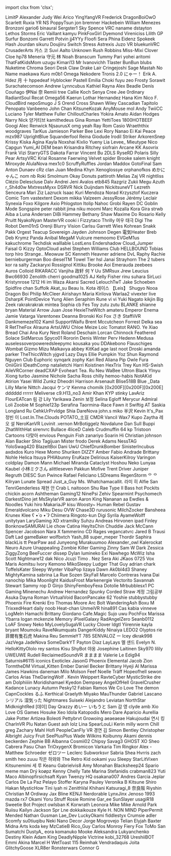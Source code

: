 ﻿import clsx from 'clsx';


<!-- Reminder that not only HTML chars have to be escaped, MDX chars also need to be (such as a space followed by an underscore). -->
<Patronelt k="0" ias="1" sp="0" >LimitP</Patronelt> <Patronelt k="0" ias="1" sp="0" >Alexander</Patronelt> <Patronelt k="0" ias="0" sp="0" >Judy Wei</Patronelt> <Patronelt k="0" ias="1" sp="0" >Arico</Patronelt> <Patronelt k="0" ias="1" sp="0" >YingYangVR</Patronelt> 
<Patronelt k="0" ias="1" sp="0" >Frederick</Patronelt> <Patronelt k="0" ias="1" sp="0" >DragonBoiOwO</Patronelt> <Patronelt k="0" ias="1" sp="0" >Scarlett</Patronelt> <Patronelt k="0" ias="1" sp="0" >Ruxia</Patronelt> <Patronelt k="0" ias="1" sp="0" >YR NS</Patronelt> 
<Patronelt k="0" ias="1" sp="0" >PoppyTsun</Patronelt> <Patronelt k="0" ias="1" sp="0" >jon bremner</Patronelt> <Patronelt k="0" ias="1" sp="0" >Hackebein</Patronelt> <Patronelt k="0" ias="1" sp="0" >William Menezes Bronzoni</Patronelt> <Patronelt k="0" ias="0" sp="0" >gario6</Patronelt> 
<Patronelt k="0" ias="1" sp="0" >binaural</Patronelt> <Patronelt k="0" ias="0" sp="0" >Sergster1</Patronelt> <Patronelt k="0" ias="1" sp="0" >Sky Spence</Patronelt> <Patronelt k="0" ias="1" sp="0" >VRC naname</Patronelt> <Patronelt k="0" ias="1" sp="0" >dstayton</Patronelt> 
<Patronelt k="0" ias="0" sp="0" >Lethos Storms</Patronelt> <Patronelt k="0" ias="1" sp="0" >Eric Vaillant</Patronelt> <Patronelt k="0" ias="1" sp="0" >kamyu</Patronelt> <Patronelt k="0" ias="1" sp="0" >PinkFoxGirl</Patronelt> <Patronelt k="0" ias="1" sp="0" >Dyemond</Patronelt> 
<Patronelt k="0" ias="1" sp="0" >Vireniciss</Patronelt> <Patronelt k="0" ias="1" sp="0" >Lilith GP</Patronelt> <Patronelt k="0" ias="1" sp="0" >Surfur</Patronelt> <Patronelt k="0" ias="1" sp="0" >Bonzomi</Patronelt> <Patronelt k="0" ias="1" sp="0" >Garrett Potvin</Patronelt> 
<Patronelt k="0" ias="1" sp="0" >jj4YYy</Patronelt> <Patronelt k="0" ias="1" sp="0" >Floofi</Patronelt> <Patronelt k="0" ias="1" sp="0" >Sera Phina</Patronelt> <Patronelt k="0" ias="1" sp="0" >Eidenz</Patronelt> <Patronelt k="0" ias="1" sp="0" >Spokeek</Patronelt> 
<Patronelt k="0" ias="1" sp="0" >Hash Jourdan</Patronelt> <Patronelt k="0" ias="1" sp="0" >sikuru</Patronelt> <Patronelt k="0" ias="1" sp="0" >Doujiiru</Patronelt> <Patronelt k="0" ias="1" sp="0" >Switch</Patronelt> <Patronelt k="0" ias="1" sp="0" >Stress</Patronelt> 
<Patronelt k="0" ias="1" sp="0" >Astrexis</Patronelt> <Patronelt k="0" ias="1" sp="0" >Juzo VR</Patronelt> <Patronelt k="0" ias="1" sp="0" >bluekunVRC</Patronelt> <Patronelt k="0" ias="1" sp="0" >CrusaderArts</Patronelt> <Patronelt k="0" ias="1" sp="0" >카스 코</Patronelt> 
<Patronelt k="0" ias="1" sp="0" >Suvi Aalto</Patronelt> <Patronelt k="0" ias="1" sp="0" >Unknown</Patronelt> <Patronelt k="0" ias="1" sp="0" >Rush Robbins</Patronelt> <Patronelt k="0" ias="1" sp="0" >Miss&#0045;Mixi</Patronelt> <Patronelt k="0" ias="1" sp="0" >Clover Cloe</Patronelt> 
<Patronelt k="0" ias="1" sp="0" >hp78</Patronelt> <Patronelt k="0" ias="1" sp="0" >Meneria</Patronelt> <Patronelt k="0" ias="1" sp="0" >守元 林</Patronelt> <Patronelt k="0" ias="1" sp="0" >Noah Branscum</Patronelt> <Patronelt k="0" ias="1" sp="0" >Tummy</Patronelt> 
<Patronelt k="0" ias="1" sp="0" >Pari</Patronelt> <Patronelt k="0" ias="1" sp="0" >yohei aritomi</Patronelt> <Patronelt k="0" ias="1" sp="0" >ThatFatKidsMom</Patronelt> <Patronelt k="0" ias="1" sp="0" >uzugu</Patronelt> <Patronelt k="0" ias="1" sp="0" >Kimari13</Patronelt> 
<Patronelt k="0" ias="1" sp="0" >Mr Ivanovichh</Patronelt> <Patronelt k="0" ias="1" sp="0" >Tlaster</Patronelt> <Patronelt k="0" ias="1" sp="0" >BunBun</Patronelt> <Patronelt k="0" ias="1" sp="0" >blubs</Patronelt> <Patronelt k="0" ias="1" sp="0" >Nuketime</Patronelt> 
<Patronelt k="0" ias="1" sp="0" >Chroma</Patronelt> <Patronelt k="0" ias="0" sp="0" >Seori</Patronelt> <Patronelt k="0" ias="1" sp="0" >Desk Claw</Patronelt> <Patronelt k="0" ias="1" sp="0" >Drake Lair</Patronelt> <Patronelt k="0" ias="1" sp="0" >Cringejoshi</Patronelt> 
<Patronelt k="0" ias="1" sp="0" >Sage Mastah</Patronelt> <Patronelt k="0" ias="1" sp="0" >No Name</Patronelt> <Patronelt k="0" ias="1" sp="0" >maekawa</Patronelt> <Patronelt k="0" ias="1" sp="0" >Kuro</Patronelt> <Patronelt k="0" ias="0" sp="0" >m0b1</Patronelt> 
<Patronelt k="0" ias="1" sp="0" >Omega</Patronelt> <Patronelt k="0" ias="1" sp="0" >Nekodere</Patronelt> <Patronelt k="0" ias="1" sp="0" >Tronis 2&#0046;0</Patronelt> <Patronelt k="0" ias="1" sp="0" >にゃー！</Patronelt> <Patronelt k="0" ias="1" sp="0" >Erik A&#0046; Hdez</Patronelt> 
<Patronelt k="0" ias="1" sp="0" >月 十</Patronelt> <Patronelt k="0" ias="1" sp="0" >hppedeaf</Patronelt> <Patronelt k="0" ias="1" sp="0" >Hyblocker</Patronelt> <Patronelt k="0" ias="1" sp="0" >Pastell Emilia</Patronelt> <Patronelt k="0" ias="1" sp="0" >Choki</Patronelt> 
<Patronelt k="0" ias="1" sp="0" >fuyu</Patronelt> <Patronelt k="0" ias="1" sp="0" >zeo</Patronelt> <Patronelt k="0" ias="1" sp="0" >Frosty</Patronelt> <Patronelt k="0" ias="1" sp="0" >Sorawit Surachatecomson</Patronelt> <Patronelt k="0" ias="1" sp="0" >Andrew</Patronelt> 
<Patronelt k="0" ias="1" sp="0" >Lynncubus</Patronelt> <Patronelt k="0" ias="1" sp="0" >Kathiel Rayna</Patronelt> <Patronelt k="0" ias="1" sp="0" >Alex Beadle</Patronelt> <Patronelt k="0" ias="1" sp="0" >Denís Couñago</Patronelt> <Patronelt k="0" ias="1" sp="0" >伊Nai 奈</Patronelt> 
<Patronelt k="0" ias="1" sp="0" >Remiii</Patronelt> <Patronelt k="0" ias="1" sp="0" >tree</Patronelt> <Patronelt k="0" ias="1" sp="0" >Callie Koch</Patronelt> <Patronelt k="0" ias="1" sp="0" >Senya</Patronelt> <Patronelt k="0" ias="0" sp="0" >Cree Jee</Patronelt> 
<Patronelt k="0" ias="1" sp="0" >0rdinary</Patronelt> <Patronelt k="0" ias="1" sp="0" >RadiantSoul</Patronelt> <Patronelt k="0" ias="0" sp="0" >Recat</Patronelt> <Patronelt k="0" ias="1" sp="0" >Omega56</Patronelt> <Patronelt k="0" ias="1" sp="0" >Kaerun</Patronelt> 
<Patronelt k="0" ias="1" sp="0" >Lothar Hernandez</Patronelt> <Patronelt k="0" ias="1" sp="0" >Hana Kim</Patronelt> <Patronelt k="0" ias="1" sp="0" >Nico F&#0046;</Patronelt> <Patronelt k="0" ias="1" sp="0" >CloudBird</Patronelt> <Patronelt k="0" ias="1" sp="0" >nepoSmugo</Patronelt> 
<Patronelt k="0" ias="1" sp="0" >J S</Patronelt> <Patronelt k="0" ias="1" sp="0" >Orend Cross</Patronelt> <Patronelt k="0" ias="1" sp="0" >Shawn Wiley</Patronelt> <Patronelt k="0" ias="1" sp="0" >Cascadian</Patronelt> <Patronelt k="0" ias="1" sp="0" >Tapitolo Penopato</Patronelt> 
<Patronelt k="0" ias="1" sp="0" >Vanbeeno</Patronelt> <Patronelt k="0" ias="1" sp="0" >John Chan</Patronelt> <Patronelt k="0" ias="1" sp="0" >KitsuneKozak</Patronelt> <Patronelt k="0" ias="1" sp="0" >AnyMouse</Patronelt> <Patronelt k="0" ias="1" sp="0" >mol</Patronelt> 
<Patronelt k="0" ias="1" sp="0" >Andy</Patronelt> <Patronelt k="0" ias="1" sp="0" >TwiiCC</Patronelt> <Patronelt k="0" ias="1" sp="0" >Luciano Tyler</Patronelt> <Patronelt k="0" ias="1" sp="0" >Matthew Fuller</Patronelt> <Patronelt k="0" ias="0" sp="0" >ChilloutCharles</Patronelt> 
<Patronelt k="0" ias="1" sp="0" >Yokira Amato</Patronelt> <Patronelt k="0" ias="1" sp="0" >Aidan Hodges</Patronelt> <Patronelt k="0" ias="1" sp="0" >Narry</Patronelt> <Patronelt k="0" ias="1" sp="0" >Nick</Patronelt> <Patronelt k="0" ias="1" sp="0" >양거티브</Patronelt> 
<Patronelt k="0" ias="1" sp="0" >kamithedeus</Patronelt> <Patronelt k="0" ias="1" sp="0" >Gina Roman</Patronelt> <Patronelt k="0" ias="1" sp="0" >YettiToes</Patronelt> <Patronelt k="0" ias="0" sp="0" >1800HOTBEEF</Patronelt> <Patronelt k="0" ias="1" sp="0" >Googi</Patronelt> 
<Patronelt k="0" ias="1" sp="0" >Alec Renwick</Patronelt> <Patronelt k="0" ias="0" sp="0" >NjsaurusX</Patronelt> <Patronelt k="0" ias="1" sp="0" >omg yeah</Patronelt> <Patronelt k="0" ias="1" sp="0" >Ray Rom</Patronelt> <Patronelt k="0" ias="1" sp="0" >Casio</Patronelt> 
<Patronelt k="0" ias="1" sp="0" >Wraeththix</Patronelt> <Patronelt k="0" ias="0" sp="0" >woodgraves</Patronelt> <Patronelt k="0" ias="1" sp="0" >TarKus</Patronelt> <Patronelt k="0" ias="1" sp="0" >Jamieson Parker</Patronelt> <Patronelt k="0" ias="1" sp="0" >Bee</Patronelt> 
<Patronelt k="0" ias="1" sp="0" >Lexi</Patronelt> <Patronelt k="0" ias="1" sp="0" >Rory</Patronelt> <Patronelt k="0" ias="0" sp="0" >Nanao Ei</Patronelt> <Patronelt k="0" ias="1" sp="0" >Kai Peace</Patronelt> <Patronelt k="0" ias="1" sp="0" >mzx987</Patronelt> 
<Patronelt k="0" ias="1" sp="0" >UprightBlue</Patronelt> <Patronelt k="0" ias="1" sp="0" >Squanderfool</Patronelt> <Patronelt k="0" ias="0" sp="0" >Reina</Patronelt> <Patronelt k="0" ias="0" sp="0" >Giodude</Patronelt> <Patronelt k="0" ias="1" sp="0" >Irodil Striker</Patronelt> 
<Patronelt k="0" ias="1" sp="0" >ArkorenSnep</Patronelt> <Patronelt k="0" ias="1" sp="0" >Krissy</Patronelt> <Patronelt k="0" ias="1" sp="0" >Kiska Agina</Patronelt> <Patronelt k="0" ias="1" sp="0" >Kayla</Patronelt> <Patronelt k="0" ias="1" sp="0" >Noxshai</Patronelt> 
<Patronelt k="0" ias="1" sp="0" >Kixlio Yueny</Patronelt> <Patronelt k="0" ias="1" sp="0" >Lia</Patronelt> <Patronelt k="0" ias="1" sp="0" >Levee&#0095;</Patronelt> <Patronelt k="0" ias="0" sp="0" >Mieutype Nico</Patronelt> <Patronelt k="0" ias="1" sp="0" >Capgun</Patronelt> 
<Patronelt k="0" ias="1" sp="0" >Yumi&#0095;AI</Patronelt> <Patronelt k="0" ias="1" sp="0" >DEM bean</Patronelt> <Patronelt k="0" ias="1" sp="0" >Krisandra Ritchey</Patronelt> <Patronelt k="0" ias="1" sp="0" >siofrain</Patronelt> <Patronelt k="0" ias="0" sp="0" >Arcane</Patronelt> 
<Patronelt k="0" ias="1" sp="0" >KK</Patronelt> <Patronelt k="0" ias="1" sp="0" >Asovrix</Patronelt> <Patronelt k="0" ias="0" sp="0" >Frank</Patronelt> <Patronelt k="0" ias="1" sp="0" >Vizi</Patronelt> <Patronelt k="0" ias="1" sp="0" >StarryGTS</Patronelt> 
<Patronelt k="0" ias="1" sp="0" >Dakota Farrar</Patronelt> <Patronelt k="0" ias="1" sp="0" >Vincent Bu</Patronelt> <Patronelt k="0" ias="1" sp="0" >2DLS</Patronelt> <Patronelt k="0" ias="0" sp="0" >RyseRD</Patronelt> <Patronelt k="0" ias="0" sp="0" >Polaris</Patronelt> 
<Patronelt k="0" ias="0" sp="0" >Silly Pear</Patronelt> <Patronelt k="0" ias="1" sp="0" >ArtsyVRC</Patronelt> <Patronelt k="0" ias="1" sp="0" >Krial</Patronelt> <Patronelt k="0" ias="0" sp="0" >Rosanne Faerwing</Patronelt> <Patronelt k="0" ias="1" sp="0" >Velvet</Patronelt> 
<Patronelt k="0" ias="1" sp="0" >spider</Patronelt> <Patronelt k="0" ias="0" sp="0" >Brooke</Patronelt> <Patronelt k="0" ias="1" sp="0" >salem knight</Patronelt> <Patronelt k="0" ias="0" sp="0" >Miroxyde</Patronelt> <Patronelt k="0" ias="1" sp="0" >AlulaNova</Patronelt> 
<Patronelt k="0" ias="1" sp="0" >mex1c0</Patronelt> <Patronelt k="0" ias="1" sp="0" >ScruffyRuffles</Patronelt> <Patronelt k="0" ias="1" sp="0" >Jordan Maddox</Patronelt> <Patronelt k="0" ias="1" sp="0" >GotoFinal</Patronelt> <Patronelt k="0" ias="1" sp="0" >Sam</Patronelt> 
<Patronelt k="0" ias="1" sp="0" >Anton Dunaev</Patronelt> <Patronelt k="0" ias="1" sp="0" >cRz clan</Patronelt> <Patronelt k="0" ias="1" sp="0" >Juan Medina</Patronelt> <Patronelt k="0" ias="1" sp="0" >Khyn</Patronelt> <Patronelt k="0" ias="0" sp="0" >Xenoglossye</Patronelt> 
<Patronelt k="0" ias="1" sp="0" >orphanofkos</Patronelt> <Patronelt k="0" ias="0" sp="0" >めかにゃんこ</Patronelt> <Patronelt k="0" ias="1" sp="0" >nom</Patronelt> <Patronelt k="0" ias="1" sp="0" >nb</Patronelt> <Patronelt k="0" ias="1" sp="0" >Roki</Patronelt> 
<Patronelt k="0" ias="1" sp="0" >Smolmum</Patronelt> <Patronelt k="0" ias="0" sp="0" >Okay Donuts</Patronelt> <Patronelt k="0" ias="1" sp="0" >pattiroth</Patronelt> <Patronelt k="0" ias="0" sp="0" >Melias</Patronelt> <Patronelt k="0" ias="1" sp="0" >Zaj VR</Patronelt> 
<Patronelt k="0" ias="1" sp="0" >nightliss</Patronelt> <Patronelt k="0" ias="0" sp="0" >Clézio Delescluse</Patronelt> <Patronelt k="0" ias="1" sp="0" >Dalv Andrei</Patronelt> <Patronelt k="0" ias="0" sp="0" >Jeni Avalos</Patronelt> <Patronelt k="0" ias="1" sp="0" >etb845</Patronelt> 
<Patronelt k="0" ias="1" sp="0" >Razgriz</Patronelt> <Patronelt k="0" ias="1" sp="0" >Zukii</Patronelt> <Patronelt k="0" ias="1" sp="0" >Megu</Patronelt> <Patronelt k="0" ias="1" sp="0" >Azuth</Patronelt> <Patronelt k="0" ias="0" sp="0" >r&#0095;Sh4d0w</Patronelt> 
<Patronelt k="0" ias="1" sp="0" >MxtressMyxx</Patronelt> <Patronelt k="0" ias="1" sp="0" >DSRVR</Patronelt> <Patronelt k="0" ias="0" sp="0" >Nick Duijndam</Patronelt> <Patronelt k="0" ias="0" sp="0" >NickitsuneVT</Patronelt> <Patronelt k="0" ias="1" sp="0" >Lezreth Senceura</Patronelt> 
<Patronelt k="0" ias="1" sp="0" >Mari</Patronelt> <Patronelt k="0" ias="0" sp="0" >Ziz</Patronelt> <Patronelt k="0" ias="1" sp="0" >Lazruck</Patronelt> <Patronelt k="0" ias="1" sp="0" >Isaac Kuri Mendoza</Patronelt> <Patronelt k="0" ias="1" sp="0" >Norad</Patronelt> 
<Patronelt k="0" ias="0" sp="0" >Krzysztof Kuczera</Patronelt> <Patronelt k="0" ias="1" sp="0" >Comic Tom</Patronelt> <Patronelt k="0" ias="1" sp="0" >vastextent</Patronelt> <Patronelt k="0" ias="1" sp="0" >Dexom</Patronelt> <Patronelt k="0" ias="1" sp="0" >mikka</Patronelt> 
<Patronelt k="0" ias="0" sp="0" >Valzeem</Patronelt> <Patronelt k="0" ias="1" sp="0" >JessyRose</Patronelt> <Patronelt k="0" ias="1" sp="0" >Jérémy Leclair</Patronelt> <Patronelt k="0" ias="1" sp="0" >Synexia Foxo</Patronelt> <Patronelt k="0" ias="0" sp="0" >Kilgore</Patronelt> 
<Patronelt k="0" ias="0" sp="0" >Axio</Patronelt> <Patronelt k="0" ias="1" sp="0" >Phlogston</Patronelt> <Patronelt k="0" ias="1" sp="0" >Itolip</Patronelt> <Patronelt k="0" ias="1" sp="0" >Nahoc</Patronelt> <Patronelt k="0" ias="0" sp="0" >Grobi</Patronelt> 
<Patronelt k="0" ias="1" sp="0" >Rayen</Patronelt> <Patronelt k="0" ias="0" sp="0" >DC</Patronelt> <Patronelt k="0" ias="0" sp="0" >Goblin Mode</Patronelt> <Patronelt k="0" ias="1" sp="0" >Songspire</Patronelt> <Patronelt k="0" ias="1" sp="0" >peter rabbit</Patronelt> 
<Patronelt k="0" ias="1" sp="0" >jima niku</Patronelt> <Patronelt k="0" ias="1" sp="0" >moomi</Patronelt> <Patronelt k="0" ias="1" sp="0" >Marc Kozalla</Patronelt> <Patronelt k="0" ias="1" sp="0" >Kora Gira</Patronelt> <Patronelt k="0" ias="1" sp="0" >strwb</Patronelt> 
<Patronelt k="0" ias="1" sp="0" >Aiba</Patronelt> <Patronelt k="0" ias="1" sp="0" >a</Patronelt> <Patronelt k="0" ias="0" sp="0" >Luna Andersen</Patronelt> <Patronelt k="0" ias="0" sp="0" >DiBi</Patronelt> <Patronelt k="0" ias="0" sp="0" >Hammey</Patronelt> 
<Patronelt k="0" ias="1" sp="0" >Bethany Shaw</Patronelt> <Patronelt k="0" ias="1" sp="0" >Maxime Do Rosario</Patronelt> <Patronelt k="0" ias="1" sp="0" >Kelly Pruitt</Patronelt> <Patronelt k="0" ias="1" sp="0" >NyakoNyan</Patronelt> <Patronelt k="0" ias="0" sp="0" >MasterVR</Patronelt> 
<Patronelt k="0" ias="0" sp="0" >cooki i</Patronelt> <Patronelt k="0" ias="0" sp="0" >Fizzytaco</Patronelt> <Patronelt k="0" ias="1" sp="0" >Thrilly</Patronelt> <Patronelt k="0" ias="1" sp="0" >여우 태극</Patronelt> <Patronelt k="0" ias="0" sp="0" >Digi The Robot</Patronelt> 
<Patronelt k="0" ias="0" sp="0" >Dem01nS</Patronelt> <Patronelt k="0" ias="1" sp="0" >Orenji</Patronelt> <Patronelt k="0" ias="0" sp="0" >Blurry Vision</Patronelt> <Patronelt k="0" ias="0" sp="0" >Carlsu</Patronelt> <Patronelt k="0" ias="1" sp="0" >Garrett Wies</Patronelt> 
<Patronelt k="0" ias="0" sp="0" >Kohrean</Patronelt> <Patronelt k="0" ias="1" sp="0" >Snakk Pakk</Patronelt> <Patronelt k="0" ias="1" sp="0" >Orgest</Patronelt> <Patronelt k="0" ias="0" sp="0" >Teacup Sovereign</Patronelt> <Patronelt k="0" ias="1" sp="0" >Jayden Johnson</Patronelt> 
<Patronelt k="0" ias="1" sp="0" >Degen</Patronelt> <Patronelt k="0" ias="1" sp="0" >電気Heater</Patronelt> <Patronelt k="0" ias="0" sp="0" >Breb Deb</Patronelt> <Patronelt k="0" ias="1" sp="0" >Krymz Panda</Patronelt> <Patronelt k="0" ias="1" sp="0" >Anibal</Patronelt> 
<Patronelt k="0" ias="1" sp="0" >MegaM</Patronelt> <Patronelt k="0" ias="0" sp="0" >Vulcure</Patronelt> <Patronelt k="0" ias="0" sp="0" >memoomo</Patronelt> <Patronelt k="0" ias="1" sp="0" >EVGeM1us</Patronelt> <Patronelt k="0" ias="1" sp="0" >kakuchrome</Patronelt> 
<Patronelt k="0" ias="1" sp="0" >Techdisk</Patronelt> <Patronelt k="0" ias="0" sp="0" >walllable</Patronelt> <Patronelt k="0" ias="1" sp="0" >LostLens</Patronelt> <Patronelt k="0" ias="1" sp="0" >Endershadow</Patronelt> <Patronelt k="0" ias="0" sp="0" >Cloud&#0095;Jumper</Patronelt> 
<Patronelt k="0" ias="1" sp="0" >Faisal G</Patronelt> <Patronelt k="0" ias="0" sp="0" >Kizzy</Patronelt> <Patronelt k="0" ias="1" sp="0" >OptoCloud</Patronelt> <Patronelt k="0" ias="1" sp="0" >ashei</Patronelt> <Patronelt k="0" ias="1" sp="0" >Stephen Williams</Patronelt> 
<Patronelt k="0" ias="1" sp="0" >Club HELLBOUND</Patronelt> <Patronelt k="0" ias="1" sp="0" >Tobias torp</Patronelt> <Patronelt k="0" ias="0" sp="0" >hiro</Patronelt> <Patronelt k="0" ias="0" sp="0" >Strange&#0046;&#0046;</Patronelt> <Patronelt k="0" ias="1" sp="0" >Meowuw SC</Patronelt> 
<Patronelt k="0" ias="1" sp="0" >Kenneth Heavner</Patronelt> <Patronelt k="0" ias="1" sp="0" >adriene</Patronelt> <Patronelt k="0" ias="0" sp="0" >DvL Raphy</Patronelt> <Patronelt k="0" ias="1" sp="0" >Rachie</Patronelt> <Patronelt k="0" ias="1" sp="0" >bernieburgerman</Patronelt> 
<Patronelt k="0" ias="0" sp="0" >Boo</Patronelt> <Patronelt k="0" ias="1" sp="0" >dieselTM</Patronelt> <Patronelt k="0" ias="0" sp="0" >Towel Tier</Patronelt> <Patronelt k="0" ias="0" sp="0" >hsl</Patronelt> <Patronelt k="0" ias="0" sp="0" >Janai Strayhorn</Patronelt> 
<Patronelt k="0" ias="1" sp="0" >The 2 tubers</Patronelt> <Patronelt k="0" ias="1" sp="0" >kor ra</Patronelt> <Patronelt k="0" ias="0" sp="0" >salty</Patronelt> <Patronelt k="0" ias="1" sp="0" >Zackaryxi Rossignol</Patronelt> <Patronelt k="0" ias="1" sp="0" >Kittiku</Patronelt> 
<Patronelt k="0" ias="1" sp="0" >Brooke</Patronelt> <Patronelt k="0" ias="1" sp="0" >Aoi Emerauda</Patronelt> <Patronelt k="0" ias="1" sp="0" >zeebees</Patronelt> <Patronelt k="0" ias="0" sp="0" >Auros</Patronelt> <Patronelt k="0" ias="0" sp="0" >Colloid</Patronelt> 
<Patronelt k="0" ias="0" sp="0" >RIKARACC</Patronelt> <Patronelt k="0" ias="1" sp="0" >Vanjiha</Patronelt> <Patronelt k="0" ias="1" sp="0" >政轩 何</Patronelt> <Patronelt k="0" ias="1" sp="0" >Y Uu</Patronelt> <Patronelt k="0" ias="0" sp="0" >SMRsux Jrew</Patronelt> 
<Patronelt k="0" ias="1" sp="0" >Leucius</Patronelt> <Patronelt k="0" ias="1" sp="0" >Bwc66930</Patronelt> <Patronelt k="0" ias="0" sp="0" >Zenolith</Patronelt> <Patronelt k="0" ias="0" sp="0" >cherri</Patronelt> <Patronelt k="0" ias="0" sp="0" >goodma1025</Patronelt> 
<Patronelt k="0" ias="1" sp="0" >AJ</Patronelt> <Patronelt k="0" ias="1" sp="0" >Kelly Fisher</Patronelt> <Patronelt k="0" ias="1" sp="0" >rinu suhara</Patronelt> <Patronelt k="0" ias="0" sp="0" >SirLuci</Patronelt> <Patronelt k="0" ias="1" sp="0" >Kristynrose 1212</Patronelt> 
<Patronelt k="0" ias="1" sp="0" >Hi im Waza</Patronelt> <Patronelt k="0" ias="1" sp="0" >Akarsi</Patronelt> <Patronelt k="0" ias="0" sp="0" >Sacred</Patronelt> <Patronelt k="0" ias="1" sp="0" >LelouchTwT</Patronelt> <Patronelt k="0" ias="1" sp="0" >Jake Schoeben</Patronelt> 
<Patronelt k="0" ias="0" sp="0" >Spidfire chan</Patronelt> <Patronelt k="0" ias="1" sp="0" >Suffolk</Patronelt> <Patronelt k="0" ias="0" sp="0" >Akat&#0095;su</Patronelt> <Patronelt k="0" ias="0" sp="0" >Beau</Patronelt> <Patronelt k="0" ias="1" sp="0" >Is&#0046;</Patronelt> 
<Patronelt k="0" ias="1" sp="0" >Kota</Patronelt> <Patronelt k="0" ias="0" sp="0" >레이스 【Leis】</Patronelt> <Patronelt k="0" ias="0" sp="0" >Shugyo</Patronelt> <Patronelt k="0" ias="1" sp="0" >Nooa</Patronelt> <Patronelt k="0" ias="1" sp="0" >Dragon Boi</Patronelt> 
<Patronelt k="0" ias="1" sp="0" >Philip McCleer</Patronelt> <Patronelt k="0" ias="1" sp="0" >Airishayn</Patronelt> <Patronelt k="0" ias="1" sp="0" >Maria Kirilova</Patronelt> <Patronelt k="0" ias="1" sp="0" >Warlaa2</Patronelt> <Patronelt k="0" ias="0" sp="0" >vivexter live</Patronelt> 
<Patronelt k="0" ias="1" sp="0" >DsharpK</Patronelt> <Patronelt k="0" ias="1" sp="0" >PointDevice</Patronelt> <Patronelt k="0" ias="1" sp="0" >Yung Alien</Patronelt> <Patronelt k="0" ias="1" sp="0" >Seraphim Rune</Patronelt> <Patronelt k="0" ias="1" sp="0" >vi vi</Patronelt> 
<Patronelt k="0" ias="1" sp="0" >Yuki Nagato</Patronelt> <Patronelt k="0" ias="0" sp="0" >kikjin</Patronelt> <Patronelt k="0" ias="0" sp="0" >Big Zeek</Patronelt> <Patronelt k="0" ias="1" sp="0" >rakrakrakrak</Patronelt> <Patronelt k="0" ias="0" sp="0" >mintea</Patronelt> 
<Patronelt k="0" ias="1" sp="0" >Sophia</Patronelt> <Patronelt k="0" ias="0" sp="0" >cb</Patronelt> <Patronelt k="0" ias="1" sp="0" >Fes Toy</Patronelt> <Patronelt k="0" ias="0" sp="0" >zutu zutu</Patronelt> <Patronelt k="0" ias="0" sp="0" >BLANKE</Patronelt> 
<Patronelt k="0" ias="1" sp="0" >shianne bryan</Patronelt> <Patronelt k="0" ias="0" sp="0" >Material Arrow</Patronelt> <Patronelt k="0" ias="0" sp="0" >Juan Jose</Patronelt> <Patronelt k="0" ias="1" sp="0" >HexieTheWitch</Patronelt> <Patronelt k="0" ias="0" sp="0" >amateru</Patronelt> 
<Patronelt k="0" ias="0" sp="0" >Emperor Enema</Patronelt> <Patronelt k="0" ias="0" sp="0" >Jamie Vatarga</Patronelt> <Patronelt k="0" ias="0" sp="0" >Varentonex</Patronelt> <Patronelt k="0" ias="1" sp="0" >Deanna Bronski</Patronelt> <Patronelt k="0" ias="0" sp="0" >Koi Fox</Patronelt> 
<Patronelt k="0" ias="1" sp="0" >さき</Patronelt> <Patronelt k="0" ias="1" sp="0" >StaffiiVR</Patronelt> <Patronelt k="0" ias="1" sp="0" >Dankmemeze102 Kamil</Patronelt> <Patronelt k="0" ias="1" sp="0" >SupportWaifu</Patronelt> <Patronelt k="0" ias="0" sp="0" >Brent Mccutcheon</Patronelt> 
<Patronelt k="0" ias="1" sp="0" >Forrest Delka</Patronelt> <Patronelt k="0" ias="0" sp="0" >sea R</Patronelt> <Patronelt k="0" ias="1" sp="0" >RetTheFox</Patronelt> <Patronelt k="0" ias="1" sp="0" >Alrauna</Patronelt> <Patronelt k="0" ias="0" sp="0" >ArtsUWU</Patronelt> 
<Patronelt k="0" ias="0" sp="0" >Chloe</Patronelt> <Patronelt k="0" ias="0" sp="0" >Meize</Patronelt> <Patronelt k="0" ias="0" sp="0" >Loic Tomatot</Patronelt> <Patronelt k="0" ias="0" sp="0" >RANO&#0046;</Patronelt> <Patronelt k="0" ias="0" sp="0" >Ye Xiao</Patronelt> 
<Patronelt k="0" ias="1" sp="0" >Bread Chai</Patronelt> <Patronelt k="0" ias="1" sp="0" >Ana Kury</Patronelt> <Patronelt k="0" ias="1" sp="0" >Nest</Patronelt> <Patronelt k="0" ias="1" sp="0" >Roland Deschain</Patronelt> <Patronelt k="0" ias="0" sp="0" >Lorcan Chinnock</Patronelt> 
<Patronelt k="0" ias="1" sp="0" >Feathered Solace</Patronelt> <Patronelt k="0" ias="1" sp="0" >SidMarcus</Patronelt> <Patronelt k="0" ias="0" sp="0" >Spyco01</Patronelt> <Patronelt k="0" ias="0" sp="0" >Rororin</Patronelt> <Patronelt k="0" ias="0" sp="0" >Denis Winter</Patronelt> 
<Patronelt k="0" ias="0" sp="0" >Perv</Patronelt> <Patronelt k="0" ias="1" sp="0" >Hedenn</Patronelt> <Patronelt k="0" ias="0" sp="0" >Medusa</Patronelt> <Patronelt k="0" ias="1" sp="0" >auselessoverpoweredsleepymc</Patronelt> <Patronelt k="0" ias="1" sp="0" >kousaka you</Patronelt> 
<Patronelt k="0" ias="1" sp="0" >DDAkebono</Patronelt> <Patronelt k="0" ias="0" sp="0" >Flauschiges Wombat</Patronelt> <Patronelt k="0" ias="0" sp="0" >Gizmo</Patronelt> <Patronelt k="0" ias="0" sp="0" >Mizu Malkavya</Patronelt> <Patronelt k="0" ias="0" sp="0" >abbey</Patronelt> 
<Patronelt k="0" ias="0" sp="0" >KitKad</Patronelt> <Patronelt k="0" ias="1" sp="0" >age last</Patronelt> <Patronelt k="0" ias="0" sp="0" >noot</Patronelt> <Patronelt k="0" ias="0" sp="0" >Droski</Patronelt> <Patronelt k="0" ias="1" sp="0" >amanda parker</Patronelt> 
<Patronelt k="0" ias="1" sp="0" >TheThiccWitch</Patronelt> <Patronelt k="0" ias="1" sp="0" >yjgvd</Patronelt> <Patronelt k="0" ias="1" sp="0" >Lazy Days</Patronelt> <Patronelt k="0" ias="0" sp="0" >Ellie</Patronelt> <Patronelt k="0" ias="0" sp="0" >Pumpkin</Patronelt> 
<Patronelt k="0" ias="0" sp="0" >Yoz Shun</Patronelt> <Patronelt k="0" ias="0" sp="0" >Raymond Nguyen</Patronelt> <Patronelt k="0" ias="0" sp="0" >Club Euphoric</Patronelt> <Patronelt k="0" ias="0" sp="0" >synqark</Patronelt> <Patronelt k="0" ias="0" sp="0" >zophy</Patronelt> 
<Patronelt k="0" ias="1" sp="0" >Kari Red</Patronelt> <Patronelt k="0" ias="1" sp="0" >Aliana</Patronelt> <Patronelt k="0" ias="1" sp="0" >Pip Owle</Patronelt> <Patronelt k="0" ias="0" sp="0" >Fura</Patronelt> <Patronelt k="0" ias="1" sp="0" >OniiGirii</Patronelt> 
<Patronelt k="0" ias="0" sp="0" >IDeathComp</Patronelt> <Patronelt k="0" ias="1" sp="0" >natalietchi</Patronelt> <Patronelt k="0" ias="1" sp="0" >Harri Koistinen</Patronelt> <Patronelt k="0" ias="0" sp="0" >HexTrix</Patronelt> <Patronelt k="0" ias="0" sp="0" >Trey Kun</Patronelt> 
<Patronelt k="0" ias="1" sp="0" >HS&#0045;Swish</Patronelt> <Patronelt k="0" ias="1" sp="0" >AileVRCorner</Patronelt> <Patronelt k="0" ias="0" sp="0" >deadCXAP</Patronelt> <Patronelt k="0" ias="1" sp="0" >Evoheart</Patronelt> <Patronelt k="0" ias="0" sp="0" >Tea&#0046;</Patronelt> 
<Patronelt k="0" ias="0" sp="0" >Ru Neu</Patronelt> <Patronelt k="0" ias="0" sp="0" >WaBee</Patronelt> <Patronelt k="0" ias="0" sp="0" >Ultron Black</Patronelt> <Patronelt k="0" ias="1" sp="0" >YInyu Xiong</Patronelt> <Patronelt k="0" ias="1" sp="0" >turbo</Patronelt> 
<Patronelt k="0" ias="1" sp="0" >Jasmine Nichole</Patronelt> <Patronelt k="0" ias="1" sp="0" >Sacha Ross</Patronelt> <Patronelt k="0" ias="0" sp="0" >chilly</Patronelt> <Patronelt k="0" ias="0" sp="0" >hemoo&#0045;habis</Patronelt> <Patronelt k="0" ias="1" sp="0" >NotAKid</Patronelt> 
<Patronelt k="0" ias="0" sp="0" >Atirion</Patronelt> <Patronelt k="0" ias="1" sp="0" >Yasei Wild</Patronelt> <Patronelt k="0" ias="0" sp="0" >Zunkz</Patronelt> <Patronelt k="0" ias="1" sp="0" >Dheodri</Patronelt> <Patronelt k="0" ias="0" sp="0" >Harrison Arsenault</Patronelt> 
<Patronelt k="0" ias="1" sp="0" >Blise518B</Patronelt> <Patronelt k="0" ias="0" sp="0" >Blue &#0095;Data</Patronelt> <Patronelt k="0" ias="1" sp="0" >Lilly Marie</Patronelt> <Patronelt k="0" ias="1" sp="0" >Nittch</Patronelt> <Patronelt k="0" ias="0" sp="0" >Jacqui</Patronelt> 
<Patronelt k="0" ias="0" sp="0" >ケンマ Kenma</Patronelt> <Patronelt k="0" ias="1" sp="0" >chomilk</Patronelt> <Patronelt k="0" ias="0" sp="0" >&#0091;0x200F&#0093;&#0091;0x200F&#0093;&#0091;0x200E&#0093;</Patronelt> <Patronelt k="0" ias="1" sp="0" >dddddd rrrrrr</Patronelt> <Patronelt k="0" ias="0" sp="0" >Meliverse</Patronelt> 
<Patronelt k="0" ias="1" sp="0" >c9&#0046;H13&#0095;no3</Patronelt> <Patronelt k="0" ias="0" sp="0" >Amir Khan</Patronelt> <Patronelt k="0" ias="0" sp="0" >KYP</Patronelt> <Patronelt k="0" ias="1" sp="0" >stinky</Patronelt> <Patronelt k="0" ias="1" sp="0" >LavAriz</Patronelt> 
<Patronelt k="0" ias="0" sp="0" >FlourEATcan</Patronelt> <Patronelt k="0" ias="0" sp="0" >림 강</Patronelt> <Patronelt k="0" ias="1" sp="0" >Lily</Patronelt> <Patronelt k="0" ias="0" sp="0" >Yarikawa Zenin</Patronelt> <Patronelt k="0" ias="0" sp="0" >보정</Patronelt> 
<Patronelt k="0" ias="1" sp="0" >Selina Egloff</Patronelt> <Patronelt k="0" ias="0" sp="0" >Merycur</Patronelt> <Patronelt k="0" ias="1" sp="0" >Admiral Loli</Patronelt> <Patronelt k="0" ias="0" sp="0" >Zoobie</Patronelt> <Patronelt k="0" ias="1" sp="0" >M</Patronelt> 
<Patronelt k="0" ias="0" sp="0" >Sophie123p</Patronelt> <Patronelt k="0" ias="0" sp="0" >Serafina Taormina&#0045;Race</Patronelt> <Patronelt k="0" ias="0" sp="0" >Fawn it</Patronelt> <Patronelt k="0" ias="0" sp="0" >Swiftig AT</Patronelt> <Patronelt k="0" ias="0" sp="0" >Saskia Longland</Patronelt> 
<Patronelt k="0" ias="0" sp="0" >Ru</Patronelt> <Patronelt k="0" ias="1" sp="0" >CehkUrPrvldge</Patronelt> <Patronelt k="0" ias="0" sp="0" >Shia</Patronelt> <Patronelt k="0" ias="1" sp="0" >DareNova</Patronelt> <Patronelt k="0" ias="1" sp="0" >john&#0046;s</Patronelt> 
<Patronelt k="0" ias="0" sp="0" >miko 半沢</Patronelt> <Patronelt k="0" ias="1" sp="0" >Kevin</Patronelt> <Patronelt k="0" ias="0" sp="0" >It&#0039;s&#0095;Pax</Patronelt> <Patronelt k="0" ias="1" sp="0" >정빈 이</Patronelt> <Patronelt k="0" ias="0" sp="0" >Lost&#0046;In&#0046;The&#0046;Clouds</Patronelt> 
<Patronelt k="0" ias="1" sp="0" >POTATO&#0095;土豆</Patronelt> <Patronelt k="0" ias="1" sp="0" >CMDR Vancil</Patronelt> <Patronelt k="0" ias="1" sp="0" >Wax7</Patronelt> <Patronelt k="0" ias="1" sp="0" >Kupo</Patronelt> <Patronelt k="0" ias="0" sp="0" >Zaytha</Patronelt> 
<Patronelt k="0" ias="0" sp="0" >레오 설</Patronelt> <Patronelt k="0" ias="0" sp="0" >NeroKanVR</Patronelt> <Patronelt k="0" ias="0" sp="0" >Lovinit &#0046;vernon</Patronelt> <Patronelt k="0" ias="0" sp="0" >MrBotiggelz</Patronelt> <Patronelt k="0" ias="1" sp="0" >Novdalune</Patronelt> 
<Patronelt k="0" ias="1" sp="0" >Dan Sull</Patronelt> <Patronelt k="0" ias="0" sp="0" >Buppi</Patronelt> <Patronelt k="0" ias="1" sp="0" >ZhatWithHat</Patronelt> <Patronelt k="0" ias="0" sp="0" >sirenvrc</Patronelt> <Patronelt k="0" ias="0" sp="0" >Bullace</Patronelt> 
<Patronelt k="0" ias="0" sp="0" >4liceD</Patronelt> <Patronelt k="0" ias="0" sp="0" >Caleb</Patronelt> <Patronelt k="0" ias="1" sp="0" >Crudmuffin 64</Patronelt> <Patronelt k="0" ias="1" sp="0" >kp</Patronelt> <Patronelt k="0" ias="1" sp="0" >Tristoon Cartoons</Patronelt> 
<Patronelt k="0" ias="1" sp="0" >다맞아</Patronelt> <Patronelt k="0" ias="1" sp="0" >envious</Patronelt> <Patronelt k="0" ias="1" sp="0" >Penguin Fish</Patronelt> <Patronelt k="0" ias="1" sp="0" >zanariyo</Patronelt> <Patronelt k="0" ias="1" sp="0" >Soarin Hi</Patronelt> 
<Patronelt k="0" ias="1" sp="0" >Christian johnson</Patronelt> <Patronelt k="0" ias="1" sp="0" >Alan Backer</Patronelt> <Patronelt k="0" ias="1" sp="0" >Shio</Patronelt> <Patronelt k="0" ias="1" sp="0" >Tagijuan</Patronelt> <Patronelt k="0" ias="1" sp="0" >Mister frodo</Patronelt> 
<Patronelt k="0" ias="1" sp="0" >Derek Adams</Patronelt> <Patronelt k="0" ias="1" sp="0" >NessTAG</Patronelt> <Patronelt k="0" ias="1" sp="0" >YoloSwag420 BlazeItBoi</Patronelt> <Patronelt k="0" ias="1" sp="0" >Dani UwU</Patronelt> <Patronelt k="0" ias="1" sp="0" >ChiefDrunkBomber</Patronelt> 
<Patronelt k="0" ias="1" sp="0" >SinisterIncubus</Patronelt> <Patronelt k="0" ias="1" sp="0" >axdxdos</Patronelt> <Patronelt k="0" ias="1" sp="0" >Kuro Hexe</Patronelt> <Patronelt k="0" ias="1" sp="0" >Momo Shuriken</Patronelt> <Patronelt k="0" ias="1" sp="0" >DIZZY</Patronelt> 
<Patronelt k="0" ias="1" sp="0" >Amber</Patronelt> <Patronelt k="0" ias="1" sp="0" >Fabio Andrade</Patronelt> <Patronelt k="0" ias="1" sp="0" >Brittany Nohle</Patronelt> <Patronelt k="0" ias="1" sp="0" >Helica Itsuya</Patronelt> <Patronelt k="0" ias="1" sp="0" >PHIAbunny</Patronelt> 
<Patronelt k="0" ias="1" sp="0" >EruKaze</Patronelt> <Patronelt k="0" ias="1" sp="0" >Delirious</Patronelt> <Patronelt k="0" ias="1" sp="0" >KaiserKilroy</Patronelt> <Patronelt k="0" ias="1" sp="0" >Varingon</Patronelt> <Patronelt k="0" ias="1" sp="0" >coldplay</Patronelt> 
<Patronelt k="0" ias="1" sp="0" >Damon Mann</Patronelt> <Patronelt k="0" ias="1" sp="0" >Michael Miranda</Patronelt> <Patronelt k="0" ias="1" sp="0" >Cataclyst</Patronelt> <Patronelt k="0" ias="1" sp="0" >Hoshou Neko</Patronelt> <Patronelt k="0" ias="1" sp="0" >Lunyaa</Patronelt> 
<Patronelt k="0" ias="1" sp="0" >Kaubel</Patronelt> <Patronelt k="0" ias="1" sp="0" >小林ミクさん</Patronelt> <Patronelt k="0" ias="1" sp="0" >alittleseven</Patronelt> <Patronelt k="0" ias="1" sp="0" >Pakkun</Patronelt> <Patronelt k="0" ias="1" sp="0" >Mofive</Patronelt> 
<Patronelt k="0" ias="1" sp="0" >Trent Driver</Patronelt> <Patronelt k="0" ias="1" sp="0" >Juniper Regruth</Patronelt> <Patronelt k="0" ias="1" sp="0" >DIESC</Patronelt> <Patronelt k="0" ias="1" sp="0" >Sun Pwince</Patronelt> <Patronelt k="0" ias="1" sp="0" >Rafael Feliciano</Patronelt> 
<Patronelt k="0" ias="1" sp="0" >LSDreams</Patronelt> <Patronelt k="0" ias="1" sp="0" >RegenStorm</Patronelt> <Patronelt k="0" ias="1" sp="0" >ᄋ ᄋ</Patronelt> <Patronelt k="0" ias="1" sp="0" >Kilryan</Patronelt> <Patronelt k="0" ias="1" sp="0" >Lunate Spread</Patronelt> 
<Patronelt k="0" ias="1" sp="0" >Just&#0095;a&#0095;Guy</Patronelt> <Patronelt k="0" ias="1" sp="0" >Ms&#0046; Whatchamacallit&#0046;</Patronelt> <Patronelt k="0" ias="1" sp="0" >라미 히</Patronelt> <Patronelt k="0" ias="1" sp="0" >Alfie San</Patronelt> <Patronelt k="0" ias="1" sp="0" >TenriGenderless</Patronelt> 
<Patronelt k="0" ias="1" sp="0" >재현 안</Patronelt> <Patronelt k="0" ias="1" sp="0" >Crab L</Patronelt> <Patronelt k="0" ias="1" sp="0" >naitooon</Patronelt> <Patronelt k="0" ias="1" sp="0" >Shu Rae</Patronelt> <Patronelt k="0" ias="1" sp="0" >Type II</Patronelt> 
<Patronelt k="0" ias="1" sp="0" >Bass</Patronelt> <Patronelt k="0" ias="1" sp="0" >hot Pockits chickin</Patronelt> <Patronelt k="0" ias="1" sp="0" >acorn</Patronelt> <Patronelt k="0" ias="1" sp="0" >Ashtheman Gaming12</Patronelt> <Patronelt k="0" ias="1" sp="0" >NinePsi</Patronelt> 
<Patronelt k="0" ias="1" sp="0" >Zehiv</Patronelt> <Patronelt k="0" ias="1" sp="0" >Spearmint</Patronelt> <Patronelt k="0" ias="1" sp="0" >Psychomech</Patronelt> <Patronelt k="0" ias="1" sp="0" >DarkestDino</Patronelt> <Patronelt k="0" ias="1" sp="0" >jet</Patronelt> 
<Patronelt k="0" ias="1" sp="0" >MsSkylarVR</Patronelt> <Patronelt k="0" ias="1" sp="0" >aaron</Patronelt> <Patronelt k="0" ias="1" sp="0" >Aaron King</Patronelt> <Patronelt k="0" ias="1" sp="0" >Nananan aa</Patronelt> <Patronelt k="0" ias="1" sp="0" >Ewdles &#0038; Noodles</Patronelt> 
<Patronelt k="0" ias="1" sp="0" >Yuki hiro</Patronelt> <Patronelt k="0" ias="1" sp="0" >MakariaJP</Patronelt> <Patronelt k="0" ias="1" sp="0" >kisu</Patronelt> <Patronelt k="0" ias="1" sp="0" >Woosty&#0126;</Patronelt> <Patronelt k="0" ias="1" sp="0" >Human Rebel</Patronelt> 
<Patronelt k="0" ias="1" sp="0" >Gustav</Patronelt> <Patronelt k="0" ias="1" sp="0" >Emeraldvolcano</Patronelt> <Patronelt k="0" ias="1" sp="0" >Miku Desu</Patronelt> <Patronelt k="0" ias="1" sp="0" >OVW</Patronelt> <Patronelt k="0" ias="1" sp="0" >Chase3D</Patronelt> 
<Patronelt k="0" ias="1" sp="0" >rurusonic</Patronelt> <Patronelt k="0" ias="1" sp="0" >MilchZocker</Patronelt> <Patronelt k="0" ias="1" sp="0" >Bansheea Krunex</Patronelt> <Patronelt k="0" ias="1" sp="0" >Klee ʕ •̀ o •́ ʔ</Patronelt> <Patronelt k="0" ias="1" sp="0" >Chiimera</Patronelt> 
<Patronelt k="0" ias="1" sp="0" >Ringoto&#0045;kun</Patronelt> <Patronelt k="0" ias="1" sp="0" >Digi</Patronelt> <Patronelt k="0" ias="1" sp="0" >Syrila</Patronelt> <Patronelt k="0" ias="1" sp="0" >AyameWolff</Patronelt> <Patronelt k="0" ias="1" sp="0" >unitytyan</Patronelt> 
<Patronelt k="0" ias="1" sp="0" >LaryGaming XD</Patronelt> <Patronelt k="0" ias="1" sp="0" >xtramilky</Patronelt> <Patronelt k="0" ias="1" sp="0" >Suhzu</Patronelt> <Patronelt k="0" ias="1" sp="0" >Andreas Hirvonen</Patronelt> <Patronelt k="0" ias="1" sp="0" >ipad</Patronelt> 
<Patronelt k="0" ias="1" sp="0" >Finley</Patronelt> <Patronelt k="0" ias="1" sp="0" >BonknowSAMURAI</Patronelt> <Patronelt k="0" ias="1" sp="0" >Lie chow</Patronelt> <Patronelt k="0" ias="1" sp="0" >Catina</Patronelt> <Patronelt k="0" ias="1" sp="0" >HeyItsChin</Patronelt> 
<Patronelt k="0" ias="1" sp="0" >Chuddie</Patronelt> <Patronelt k="0" ias="1" sp="0" >Jack McCann</Patronelt> <Patronelt k="0" ias="1" sp="0" >Spencer Jacobson</Patronelt> <Patronelt k="0" ias="1" sp="0" >Nara X</Patronelt> <Patronelt k="0" ias="1" sp="0" >fammerino</Patronelt> 
<Patronelt k="0" ias="1" sp="0" >CD Rages</Patronelt> <Patronelt k="0" ias="1" sp="0" >vegancatvrc</Patronelt> <Patronelt k="0" ias="1" sp="0" >Jared B Trausi</Patronelt> <Patronelt k="0" ias="1" sp="0" >Daft Lad</Patronelt> <Patronelt k="0" ias="1" sp="0" >gameBaker</Patronelt> 
<Patronelt k="0" ias="1" sp="0" >wolfbxtch</Patronelt> <Patronelt k="0" ias="1" sp="0" >Yash&#0095;88</Patronelt> <Patronelt k="0" ias="1" sp="0" >super&#0095;meper</Patronelt> <Patronelt k="0" ias="1" sp="0" >Thordir</Patronelt> <Patronelt k="0" ias="1" sp="0" >Saphira</Patronelt> 
<Patronelt k="0" ias="1" sp="0" >blackLis tt</Patronelt> <Patronelt k="0" ias="1" sp="0" >PearPaw</Patronelt> <Patronelt k="0" ias="1" sp="0" >asd</Patronelt> <Patronelt k="0" ias="1" sp="0" >Junyeong</Patronelt> <Patronelt k="0" ias="1" sp="0" >Murakuumoo</Patronelt> 
<Patronelt k="0" ias="1" sp="0" >Alexander&#0095;owl</Patronelt> <Patronelt k="0" ias="1" sp="0" >Kalerockat</Patronelt> <Patronelt k="0" ias="1" sp="0" >Neuro</Patronelt> <Patronelt k="0" ias="1" sp="0" >Azure</Patronelt> <Patronelt k="0" ias="1" sp="0" >Unappealing</Patronelt> 
<Patronelt k="0" ias="1" sp="0" >Zombie Killer Gaming</Patronelt> <Patronelt k="0" ias="1" sp="0" >Zinny</Patronelt> <Patronelt k="0" ias="1" sp="0" >Sam W</Patronelt> <Patronelt k="0" ias="1" sp="0" >Dark Zessica</Patronelt> <Patronelt k="0" ias="1" sp="0" >ZiggyZong</Patronelt> 
<Patronelt k="0" ias="1" sp="0" >BeeFuccer</Patronelt> <Patronelt k="0" ias="1" sp="0" >dissep</Patronelt> <Patronelt k="0" ias="1" sp="0" >Dylan</Patronelt> <Patronelt k="0" ias="1" sp="0" >lumineko</Patronelt> <Patronelt k="0" ias="1" sp="0" >Exi Nawhego</Patronelt> 
<Patronelt k="0" ias="1" sp="0" >McWiz</Patronelt> <Patronelt k="0" ias="1" sp="0" >Isha Scott</Patronelt> <Patronelt k="0" ias="1" sp="0" >Nightmare12</Patronelt> <Patronelt k="0" ias="1" sp="0" >dak</Patronelt> <Patronelt k="0" ias="1" sp="0" >Nico</Patronelt> 
<Patronelt k="0" ias="1" sp="0" >Jcuzi</Patronelt> <Patronelt k="0" ias="1" sp="0" >Timo &#0046;</Patronelt> <Patronelt k="0" ias="1" sp="0" >Nez</Patronelt> <Patronelt k="0" ias="1" sp="0" >Sera</Patronelt> <Patronelt k="0" ias="1" sp="0" >Aki</Patronelt> 
<Patronelt k="0" ias="1" sp="0" >JKaos 0725</Patronelt> <Patronelt k="0" ias="1" sp="0" >Vox Maris</Patronelt> <Patronelt k="0" ias="1" sp="0" >Aomitsu</Patronelt> <Patronelt k="0" ias="1" sp="0" >Ivory</Patronelt> <Patronelt k="0" ias="1" sp="0" >Kemono</Patronelt> 
<Patronelt k="0" ias="1" sp="0" >MikoSleepy</Patronelt> <Patronelt k="0" ias="1" sp="0" >Ludger</Patronelt> <Patronelt k="0" ias="1" sp="0" >That Guy</Patronelt> <Patronelt k="0" ias="1" sp="0" >adrian chark</Patronelt> <Patronelt k="0" ias="1" sp="0" >ToffelsKater</Patronelt> 
<Patronelt k="0" ias="1" sp="0" >Sleepy</Patronelt> <Patronelt k="0" ias="1" sp="0" >Wynter</Patronelt> <Patronelt k="0" ias="1" sp="0" >VibaPop</Patronelt> <Patronelt k="0" ias="1" sp="0" >Iizaya Dawn</Patronelt> <Patronelt k="0" ias="1" sp="0" >Ak0bl4d3</Patronelt> 
<Patronelt k="0" ias="1" sp="0" >Shaney</Patronelt> <Patronelt k="0" ias="1" sp="0" >MightyKamina</Patronelt> <Patronelt k="0" ias="1" sp="0" >sabrina La Rue</Patronelt> <Patronelt k="0" ias="1" sp="0" >Sozen</Patronelt> <Patronelt k="0" ias="1" sp="0" >SkyFall</Patronelt> 
<Patronelt k="0" ias="1" sp="0" >Marcelo Contreras</Patronelt> <Patronelt k="0" ias="1" sp="0" >Ivana Dai</Patronelt> <Patronelt k="0" ias="1" sp="0" >nanochip</Patronelt> <Patronelt k="0" ias="1" sp="0" >Mika Moonlight</Patronelt> <Patronelt k="0" ias="1" sp="0" >KaidusFrost</Patronelt> 
<Patronelt k="0" ias="1" sp="0" >Markenergie</Patronelt> <Patronelt k="0" ias="1" sp="0" >Vectorito</Patronelt> <Patronelt k="0" ias="1" sp="0" >Savannah Stewart</Patronelt> <Patronelt k="0" ias="1" sp="0" >Sammy</Patronelt> <Patronelt k="0" ias="1" sp="0" >rop D</Patronelt> 
<Patronelt k="0" ias="1" sp="0" >Ginjo</Patronelt> <Patronelt k="0" ias="1" sp="0" >ShinyFemboyFexa</Patronelt> <Patronelt k="0" ias="1" sp="0" >Dotolie</Patronelt> <Patronelt k="0" ias="1" sp="0" >Mrbubblesx1 PC Gaming</Patronelt> <Patronelt k="0" ias="1" sp="0" >Minenechu</Patronelt> 
<Patronelt k="0" ias="1" sp="0" >Andrew Hernandez</Patronelt> <Patronelt k="0" ias="1" sp="0" >Spunky</Patronelt> <Patronelt k="0" ias="1" sp="0" >Corded Straw</Patronelt> <Patronelt k="0" ias="1" sp="0" >계정 그림공부</Patronelt> <Patronelt k="0" ias="1" sp="0" >Asuka</Patronelt> 
<Patronelt k="0" ias="1" sp="0" >Dayna Roman</Patronelt> <Patronelt k="0" ias="1" sp="0" >VirtualVoid</Patronelt> <Patronelt k="0" ias="1" sp="0" >BaconPancake 62</Patronelt> <Patronelt k="0" ias="1" sp="0" >Yoshie</Patronelt> <Patronelt k="0" ias="1" sp="0" >stubbystubby</Patronelt> 
<Patronelt k="0" ias="1" sp="0" >Phoenix Fire</Patronelt> <Patronelt k="0" ias="0" sp="0" >Krenki</Patronelt> <Patronelt k="0" ias="0" sp="0" >Ero</Patronelt> <Patronelt k="0" ias="0" sp="0" >Thomas Moore</Patronelt> <Patronelt k="0" ias="0" sp="0" >Arc Bolt</Patronelt> 
<Patronelt k="0" ias="0" sp="0" >WanderingAsh</Patronelt> <Patronelt k="0" ias="0" sp="0" >Boxu</Patronelt> <Patronelt k="0" ias="0" sp="0" >M</Patronelt> <Patronelt k="0" ias="0" sp="0" >TrixxedHeart</Patronelt> <Patronelt k="0" ias="0" sp="0" >daily noob</Patronelt> 
<Patronelt k="0" ias="0" sp="0" >Heat&#0045;chan</Patronelt> <Patronelt k="0" ias="0" sp="0" >UnmeiVR</Patronelt> <Patronelt k="0" ias="0" sp="0" >hina891</Patronelt> <Patronelt k="0" ias="0" sp="0" >Cas</Patronelt> <Patronelt k="0" ias="0" sp="0" >kabia vinneve</Patronelt> 
<Patronelt k="0" ias="0" sp="0" >LogMeIn Hamachi</Patronelt> <Patronelt k="0" ias="0" sp="0" >Brittany Giordano</Patronelt> <Patronelt k="0" ias="0" sp="0" >Cafe&#0046;Magic</Patronelt> <Patronelt k="0" ias="0" sp="0" >Sujo uwu</Patronelt> <Patronelt k="0" ias="0" sp="0" >PochFox</Patronelt> 
<Patronelt k="0" ias="0" sp="0" >Marissa Ybarra</Patronelt> <Patronelt k="0" ias="0" sp="0" >logan mckenzie</Patronelt> <Patronelt k="0" ias="0" sp="0" >Memory</Patronelt> <Patronelt k="0" ias="0" sp="0" >iPixelGalaxy</Patronelt> <Patronelt k="0" ias="0" sp="0" >RadAngelZero</Patronelt> 
<Patronelt k="0" ias="0" sp="0" >Seanb0112</Patronelt> <Patronelt k="0" ias="0" sp="0" >LoAF</Patronelt> <Patronelt k="0" ias="0" sp="0" >Snowy Neko</Patronelt> <Patronelt k="0" ias="0" sp="0" >MyLovelySugaVR</Patronelt> <Patronelt k="0" ias="0" sp="0" >Lucky Clover</Patronelt> 
<Patronelt k="0" ias="0" sp="0" >ldgtl</Patronelt> <Patronelt k="0" ias="0" sp="0" >Yiirennie</Patronelt> <Patronelt k="0" ias="0" sp="0" >kayla bryant</Patronelt> <Patronelt k="0" ias="0" sp="0" >Moumoku</Patronelt> <Patronelt k="0" ias="0" sp="0" >RaveNkumquats</Patronelt> 
<Patronelt k="0" ias="0" sp="0" >DangerKiddy</Patronelt> <Patronelt k="0" ias="0" sp="0" >Ninaiya</Patronelt> <Patronelt k="0" ias="0" sp="0" >LEDO2</Patronelt> <Patronelt k="0" ias="0" sp="0" >Olyptos</Patronelt> <Patronelt k="0" ias="0" sp="0" >rie</Patronelt> 
<Patronelt k="0" ias="0" sp="0" >菲爾有隻石虎</Patronelt> <Patronelt k="0" ias="0" sp="0" >Makina</Patronelt> <Patronelt k="0" ias="0" sp="0" >Reu</Patronelt> <Patronelt k="0" ias="0" sp="0" >SemmieYT 785</Patronelt> <Patronelt k="0" ias="0" sp="0" >SENVALOZ ー</Patronelt> 
<Patronelt k="0" ias="0" sp="0" >Icey</Patronelt> <Patronelt k="0" ias="0" sp="0" >dkrak998</Patronelt> <Patronelt k="0" ias="0" sp="0" >JazVega</Patronelt> <Patronelt k="0" ias="0" sp="0" >JadeNova</Patronelt> <Patronelt k="0" ias="0" sp="0" >SomeDarkYT</Patronelt> 
<Patronelt k="0" ias="0" sp="0" >Payton Diaz</Patronelt> <Patronelt k="0" ias="0" sp="0" >LayLays</Patronelt> <Patronelt k="0" ias="0" sp="0" >멜 샌드</Patronelt> <Patronelt k="0" ias="0" sp="0" >Evelyn N&#0046;</Patronelt> <Patronelt k="0" ias="0" sp="0" >HelloKittyOlolo</Patronelt> 
<Patronelt k="0" ias="0" sp="0" >rey santos</Patronelt> <Patronelt k="0" ias="0" sp="0" >Kisu</Patronelt> <Patronelt k="0" ias="0" sp="0" >ShyBot</Patronelt> <Patronelt k="0" ias="0" sp="0" >야옹</Patronelt> <Patronelt k="0" ias="0" sp="0" >Josephine Laitinen</Patronelt> 
<Patronelt k="0" ias="0" sp="0" >Sky970</Patronelt> <Patronelt k="0" ias="0" sp="0" >lilily UWEUWE</Patronelt> <Patronelt k="0" ias="0" sp="0" >Rudell</Patronelt> <Patronelt k="0" ias="0" sp="0" >ReclaimedSoundVR</Patronelt> <Patronelt k="0" ias="0" sp="0" >まままま</Patronelt> 
<Patronelt k="0" ias="0" sp="0" >Valerie Le</Patronelt> <Patronelt k="0" ias="0" sp="0" >Edig94</Patronelt> <Patronelt k="0" ias="0" sp="0" >Saturnis&#0035;6115</Patronelt> <Patronelt k="0" ias="0" sp="0" >iconics</Patronelt> <Patronelt k="0" ias="0" sp="0" >Exoticlex</Patronelt> 
<Patronelt k="0" ias="0" sp="0" >JasonG</Patronelt> <Patronelt k="0" ias="0" sp="0" >Phoenix</Patronelt> <Patronelt k="0" ias="0" sp="0" >Elemental</Patronelt> <Patronelt k="0" ias="0" sp="0" >Jacob Zion</Patronelt> <Patronelt k="0" ias="0" sp="0" >TormtheDM</Patronelt> 
<Patronelt k="0" ias="0" sp="0" >Virtual&#0095;Kitten</Patronelt> <Patronelt k="0" ias="0" sp="0" >Ember</Patronelt> <Patronelt k="0" ias="0" sp="0" >Daniel Becker</Patronelt> <Patronelt k="0" ias="0" sp="0" >Brittany</Patronelt> <Patronelt k="0" ias="0" sp="0" >Hyeji Al</Patronelt> 
<Patronelt k="0" ias="0" sp="0" >Marissa</Patronelt> <Patronelt k="0" ias="0" sp="0" >James Hawkins</Patronelt> <Patronelt k="0" ias="0" sp="0" >daneman</Patronelt> <Patronelt k="0" ias="0" sp="0" >Milo Molson</Patronelt> <Patronelt k="0" ias="0" sp="0" >Feef</Patronelt> 
<Patronelt k="0" ias="0" sp="0" >Noelle Träff</Patronelt> <Patronelt k="0" ias="0" sp="0" >Hopeofhell</Patronelt> <Patronelt k="0" ias="0" sp="0" >sewon</Patronelt> <Patronelt k="0" ias="0" sp="0" >Carlos Arias</Patronelt> <Patronelt k="0" ias="0" sp="0" >TheDaringWolf &#0046;</Patronelt> 
<Patronelt k="0" ias="0" sp="0" >Kevin Weippert</Patronelt> <Patronelt k="0" ias="0" sp="0" >RavteCyber</Patronelt> <Patronelt k="0" ias="0" sp="0" >MysticStrike</Patronelt> <Patronelt k="0" ias="0" sp="0" >dre am</Patronelt> <Patronelt k="0" ias="0" sp="0" >Dolphiiiin</Patronelt> 
<Patronelt k="0" ias="0" sp="0" >Moridishamael</Patronelt> <Patronelt k="0" ias="0" sp="0" >Kyedon Dempsey</Patronelt> <Patronelt k="0" ias="0" sp="0" >AngelOfHell</Patronelt> <Patronelt k="0" ias="0" sp="0" >GravelCrusher</Patronelt> <Patronelt k="0" ias="0" sp="0" >Kadance Lunacy</Patronelt> 
<Patronelt k="0" ias="0" sp="0" >Autumn</Patronelt> <Patronelt k="0" ias="0" sp="0" >Pesky12</Patronelt> <Patronelt k="0" ias="0" sp="0" >Fabian Ramos</Patronelt> <Patronelt k="0" ias="0" sp="0" >We Co</Patronelt> <Patronelt k="0" ias="0" sp="0" >Love The demon</Patronelt> 
<Patronelt k="0" ias="0" sp="0" >CapnCockles</Patronelt> <Patronelt k="0" ias="0" sp="0" >るふ</Patronelt> <Patronelt k="0" ias="0" sp="0" >Kerthical</Patronelt> <Patronelt k="0" ias="0" sp="0" >Graelyth</Patronelt> <Patronelt k="0" ias="0" sp="0" >Miyako</Patronelt> 
<Patronelt k="0" ias="0" sp="0" >MauThunder</Patronelt> <Patronelt k="0" ias="0" sp="0" >Gabriel Lascano</Patronelt> <Patronelt k="0" ias="0" sp="0" >シリアル 湿気った</Patronelt> <Patronelt k="0" ias="0" sp="0" >Nightmares</Patronelt> <Patronelt k="0" ias="0" sp="0" >Suiseki</Patronelt> 
<Patronelt k="0" ias="0" sp="0" >Alejandro</Patronelt> <Patronelt k="0" ias="0" sp="0" >Leviatan</Patronelt> <Patronelt k="0" ias="0" sp="0" >NorthStar</Patronelt> <Patronelt k="0" ias="0" sp="0" >MidknightRed</Patronelt> <Patronelt k="0" ias="0" sp="0" >&#0091;데이&#0093; Day</Patronelt> 
<Patronelt k="0" ias="0" sp="0" >Qrazzy</Patronelt> <Patronelt k="0" ias="0" sp="0" >めいー いもうと</Patronelt> <Patronelt k="0" ias="0" sp="0" >Sam</Patronelt> <Patronelt k="0" ias="0" sp="0" >감 영</Patronelt> <Patronelt k="0" ias="0" sp="0" >clyde amb</Patronelt> 
<Patronelt k="0" ias="0" sp="0" >Xio</Patronelt> <Patronelt k="0" ias="0" sp="0" >Love OS Games</Patronelt> <Patronelt k="0" ias="0" sp="0" >Hosuke</Patronelt> <Patronelt k="0" ias="0" sp="0" >Xeo</Patronelt> <Patronelt k="0" ias="0" sp="0" >Idola Katopodis</Patronelt> 
<Patronelt k="0" ias="0" sp="0" >Mero</Patronelt> <Patronelt k="0" ias="0" sp="0" >Dare Aparicio</Patronelt> <Patronelt k="0" ias="0" sp="0" >Aurellia</Patronelt> <Patronelt k="0" ias="0" sp="0" >Jake Potter</Patronelt> <Patronelt k="0" ias="0" sp="0" >Artizea Boleoti</Patronelt> 
<Patronelt k="0" ias="0" sp="0" >Pettybrvt</Patronelt> <Patronelt k="0" ias="0" sp="0" >Growoing</Patronelt> <Patronelt k="0" ias="0" sp="0" >aeaeaeae</Patronelt> <Patronelt k="0" ias="0" sp="0" >Hakujoudai</Patronelt> <Patronelt k="0" ias="0" sp="0" >연시 킹</Patronelt> 
<Patronelt k="0" ias="0" sp="0" >CharInVR</Patronelt> <Patronelt k="0" ias="0" sp="0" >Plu</Patronelt> <Patronelt k="0" ias="0" sp="0" >Natan Guest</Patronelt> <Patronelt k="0" ias="0" sp="0" >ash lolz</Patronelt> <Patronelt k="0" ias="0" sp="0" >Lina</Patronelt> 
<Patronelt k="0" ias="0" sp="0" >SpearLouLi</Patronelt> <Patronelt k="0" ias="0" sp="0" >Kerin</Patronelt> <Patronelt k="0" ias="0" sp="0" >milly worm</Patronelt> <Patronelt k="0" ias="0" sp="0" >Chill</Patronelt> <Patronelt k="0" ias="0" sp="0" >greg</Patronelt> 
<Patronelt k="0" ias="0" sp="0" >Zachary Mahl</Patronelt> <Patronelt k="0" ias="0" sp="0" >Hofi</Patronelt> <Patronelt k="0" ias="0" sp="0" >PeopleCanFly VR</Patronelt> <Patronelt k="0" ias="0" sp="0" >경연 김</Patronelt> <Patronelt k="0" ias="0" sp="0" >Simon Bentley</Patronelt> 
<Patronelt k="0" ias="0" sp="0" >Christopher Albright</Patronelt> <Patronelt k="0" ias="0" sp="0" >Juicy Fruit</Patronelt> <Patronelt k="0" ias="0" sp="0" >SeePlusPlus</Patronelt> <Patronelt k="0" ias="0" sp="0" >Wade Wilkins</Patronelt> <Patronelt k="0" ias="0" sp="0" >Koibunny</Patronelt> 
<Patronelt k="0" ias="0" sp="0" >Akami</Patronelt> <Patronelt k="0" ias="0" sp="0" >dennis beckerden</Patronelt> <Patronelt k="0" ias="0" sp="0" >Zephie BB</Patronelt> <Patronelt k="0" ias="0" sp="0" >Albanna</Patronelt> <Patronelt k="0" ias="0" sp="0" >Cosmii02</Patronelt> 
<Patronelt k="0" ias="0" sp="0" >Chipsy</Patronelt> <Patronelt k="0" ias="0" sp="0" >Savag3</Patronelt> <Patronelt k="0" ias="0" sp="0" >GHOST XO</Patronelt> <Patronelt k="0" ias="0" sp="0" >Sheo Cabrera</Patronelt> <Patronelt k="0" ias="0" sp="0" >Pasu Chan</Patronelt> 
<Patronelt k="0" ias="0" sp="0" >TriOxygenX</Patronelt> <Patronelt k="0" ias="0" sp="0" >Bromicon</Patronelt> <Patronelt k="0" ias="0" sp="0" >Varkaria</Patronelt> <Patronelt k="0" ias="0" sp="0" >Tim Ringkor</Patronelt> <Patronelt k="0" ias="0" sp="0" >Alex &#0045;</Patronelt> 
<Patronelt k="0" ias="0" sp="0" >Matthew Schroeder</Patronelt> <Patronelt k="0" ias="0" sp="0" >ゼロツー Leclerc</Patronelt> <Patronelt k="0" ias="0" sp="0" >Subworksvr</Patronelt> <Patronelt k="0" ias="0" sp="0" >Sabria Shea</Patronelt> <Patronelt k="0" ias="0" sp="0" >Hvrris</Patronelt> 
<Patronelt k="0" ias="0" sp="0" >zach smith</Patronelt> <Patronelt k="0" ias="0" sp="0" >heo zuuu</Patronelt> <Patronelt k="0" ias="0" sp="0" >작은 하와와</Patronelt> <Patronelt k="0" ias="0" sp="0" >The Retro Kid</Patronelt> <Patronelt k="0" ias="0" sp="0" >ookami yuu</Patronelt> 
<Patronelt k="0" ias="0" sp="0" >Sleepy</Patronelt> <Patronelt k="0" ias="0" sp="0" >StarLitVixen</Patronelt> <Patronelt k="0" ias="0" sp="0" >Kitsunemimi</Patronelt> <Patronelt k="0" ias="0" sp="0" >세 루</Patronelt> <Patronelt k="0" ias="0" sp="0" >Keanu</Patronelt> 
<Patronelt k="0" ias="0" sp="0" >Gabrielvis8</Patronelt> <Patronelt k="0" ias="0" sp="0" >Amy Monahan</Patronelt> <Patronelt k="0" ias="0" sp="0" >Blacksheep24</Patronelt> <Patronelt k="0" ias="0" sp="0" >Spario</Patronelt> <Patronelt k="0" ias="0" sp="0" >meme man</Patronelt> 
<Patronelt k="0" ias="0" sp="0" >Drý koøpz</Patronelt> <Patronelt k="0" ias="0" sp="0" >Kenny</Patronelt> <Patronelt k="0" ias="0" sp="0" >Chelly Tate</Patronelt> <Patronelt k="0" ias="0" sp="0" >Marina Stefanidis</Patronelt> <Patronelt k="0" ias="0" sp="0" >crabman823</Patronelt> 
<Patronelt k="0" ias="0" sp="0" >Yuti Maco</Patronelt> <Patronelt k="0" ias="0" sp="0" >Albinopfirsichsaft</Patronelt> <Patronelt k="0" ias="0" sp="0" >Kyan</Patronelt> <Patronelt k="0" ias="0" sp="0" >Twenzy HQ</Patronelt> <Patronelt k="0" ias="0" sp="0" >osakana007</Patronelt> 
<Patronelt k="0" ias="0" sp="0" >Andres Garcia</Patronelt> <Patronelt k="0" ias="0" sp="0" >Jeplar</Patronelt> <Patronelt k="0" ias="0" sp="0" >Carlos De La Paz Pelayo</Patronelt> <Patronelt k="0" ias="0" sp="0" >Stoffer</Patronelt> <Patronelt k="0" ias="0" sp="0" >Karyna Pauley</Patronelt> 
<Patronelt k="0" ias="0" sp="0" >Veronika B</Patronelt> <Patronelt k="0" ias="0" sp="0" >Kitsune</Patronelt> <Patronelt k="0" ias="0" sp="0" >Shiro</Patronelt> <Patronelt k="0" ias="0" sp="0" >Hakan</Patronelt> <Patronelt k="0" ias="0" sp="0" >MysticHow</Patronelt> 
<Patronelt k="0" ias="0" sp="0" >Tini</Patronelt> <Patronelt k="0" ias="0" sp="0" >iyah ni</Patronelt> <Patronelt k="0" ias="0" sp="0" >ZenithVal</Patronelt> <Patronelt k="0" ias="0" sp="0" >Khihani</Patronelt> <Patronelt k="0" ias="0" sp="0" >Katsuragi&#0095;8</Patronelt> 
<Patronelt k="0" ias="0" sp="0" >奈良阪</Patronelt> <Patronelt k="0" ias="0" sp="0" >Riyshin</Patronelt> <Patronelt k="0" ias="0" sp="0" >Christian M Ordiway</Patronelt> <Patronelt k="0" ias="0" sp="0" >Jax Bline</Patronelt> <Patronelt k="0" ias="0" sp="0" >KENJI</Patronelt> 
<Patronelt k="0" ias="0" sp="0" >Nerdorable</Patronelt> <Patronelt k="0" ias="0" sp="0" >LynxJinx</Patronelt> <Patronelt k="0" ias="0" sp="0" >Jenoso</Patronelt> <Patronelt k="0" ias="0" sp="0" >1993 mazda rx7</Patronelt> <Patronelt k="0" ias="0" sp="0" >Okami Yoru</Patronelt> 
<Patronelt k="0" ias="0" sp="0" >Struff</Patronelt> <Patronelt k="0" ias="0" sp="0" >Rosie Romine</Patronelt> <Patronelt k="0" ias="0" sp="0" >Gar&#0095;ee</Patronelt> <Patronelt k="0" ias="0" sp="0" >SunSlayer</Patronelt> <Patronelt k="0" ias="0" sp="0" >usagiR18</Patronelt> 
<Patronelt k="0" ias="0" sp="0" >Sweetie Bot Project</Patronelt> <Patronelt k="0" ias="0" sp="0" >owlsban K</Patronelt> <Patronelt k="0" ias="0" sp="0" >Korwrath</Patronelt> <Patronelt k="0" ias="0" sp="0" >Leonora</Patronelt> <Patronelt k="0" ias="0" sp="0" >Mike Mike</Patronelt> 
<Patronelt k="0" ias="0" sp="0" >Arnold Park</Patronelt> <Patronelt k="0" ias="0" sp="0" >Ruiisu</Patronelt> <Patronelt k="0" ias="0" sp="0" >Kailyn Jackson</Patronelt> <Patronelt k="0" ias="0" sp="0" >Spr Lne</Patronelt> <Patronelt k="0" ias="0" sp="0" >dokkaikouze</Patronelt> 
<Patronelt k="0" ias="0" sp="0" >Kyle H&#0046;</Patronelt> <Patronelt k="0" ias="0" sp="0" >NON MIND</Patronelt> <Patronelt k="0" ias="0" sp="0" >PiperPermit</Patronelt> <Patronelt k="0" ias="0" sp="0" >Mended</Patronelt> <Patronelt k="0" ias="0" sp="0" >Nathan Gusman</Patronelt> 
<Patronelt k="0" ias="0" sp="0" >Lae&#0095;Dev</Patronelt> <Patronelt k="0" ias="0" sp="0" >LuckyOkami</Patronelt> <Patronelt k="0" ias="0" sp="0" >fiddlestyx</Patronelt> <Patronelt k="0" ias="0" sp="0" >Crumsie</Patronelt> <Patronelt k="0" ias="0" sp="0" >adler</Patronelt> 
<Patronelt k="0" ias="0" sp="0" >Scomfy</Patronelt> <Patronelt k="0" ias="0" sp="0" >su0tiuqibu</Patronelt> <Patronelt k="0" ias="0" sp="0" >Neki Nano</Patronelt> <Patronelt k="0" ias="0" sp="0" >Decor</Patronelt> <Patronelt k="0" ias="0" sp="0" >Jorge Mogrovejo</Patronelt> 
<Patronelt k="0" ias="0" sp="0" >Telian</Patronelt> <Patronelt k="0" ias="0" sp="0" >Elyjah Baxter</Patronelt> <Patronelt k="0" ias="0" sp="0" >Midna Arts</Patronelt> <Patronelt k="0" ias="0" sp="0" >koda key</Patronelt> <Patronelt k="0" ias="0" sp="0" >MzCatieB</Patronelt> 
<Patronelt k="0" ias="0" sp="0" >Rico&#0095;Guy</Patronelt> <Patronelt k="0" ias="0" sp="0" >Carlos Monroy</Patronelt> <Patronelt k="0" ias="0" sp="0" >Fiery Fox</Patronelt> <Patronelt k="0" ias="0" sp="0" >ToMo San</Patronelt> <Patronelt k="0" ias="0" sp="0" >Sumatchi</Patronelt> 
<Patronelt k="0" ias="0" sp="0" >DustyA&#0095;</Patronelt> <Patronelt k="0" ias="0" sp="0" >eora</Patronelt> <Patronelt k="0" ias="0" sp="0" >komanuko</Patronelt> <Patronelt k="0" ias="0" sp="0" >Mooke</Patronelt> <Patronelt k="0" ias="0" sp="0" >Aleksandra Lukyanchenko</Patronelt> 
<Patronelt k="0" ias="0" sp="0" >Destiny Klein</Patronelt> <Patronelt k="0" ias="0" sp="0" >Adam King</Patronelt> <Patronelt k="0" ias="0" sp="0" >DeadlyNipple</Patronelt> <Patronelt k="0" ias="0" sp="0" >Victrine</Patronelt> <Patronelt k="0" ias="0" sp="0" >kobi&#0095;32768</Patronelt> 
<Patronelt k="0" ias="0" sp="0" >UreshiiBOT</Patronelt> <Patronelt k="0" ias="0" sp="0" >Emmi Akina</Patronelt> <Patronelt k="0" ias="0" sp="0" >Marcel H</Patronelt> <Patronelt k="0" ias="0" sp="0" >WetToast 115</Patronelt> <Patronelt k="0" ias="0" sp="0" >Reimhak</Patronelt> 
<Patronelt k="0" ias="0" sp="0" >Vendradaquis</Patronelt> <Patronelt k="0" ias="0" sp="0" >Joita</Patronelt> <Patronelt k="0" ias="0" sp="0" >GlitchyGoose</Patronelt> <Patronelt k="0" ias="0" sp="0" >XLR8er</Patronelt> <Patronelt k="0" ias="0" sp="0" >Ronsterwars</Patronelt> 
<Patronelt k="0" ias="0" sp="0" >Connor G</Patronelt> 